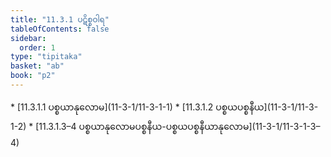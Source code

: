 ```yaml
---
title: "11.3.1 ပဋိစ္စဝါရ"
tableOfContents: false
sidebar:
  order: 1
type: "tipitaka"
basket: "ab"
book: "p2"
---
```



<DynamicBreadcrumb />



<TableOfContents book="p2" section="11.3.1">
* [11.3.1.1 ပစ္စယာနုလောမ](11-3-1/11-3-1-1)
* [11.3.1.2 ပစ္စယပစ္စနီယ](11-3-1/11-3-1-2)
* [11.3.1.3–4 ပစ္စယာနုလောမပစ္စနီယ-ပစ္စယပစ္စနီယာနုလောမ](11-3-1/11-3-1-3–4)
</TableOfContents>